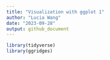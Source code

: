 ```yaml
---
title: "Visualization with ggplot 1"
author: "Lucia Wang"
date: "2023-09-28"
output: github_document
---
```


```r
library(tidyverse)
library(ggridges)
```


